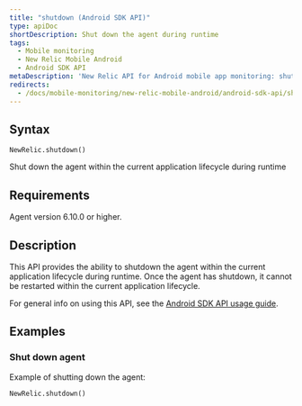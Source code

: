 ```yaml
---
title: "shutdown (Android SDK API)"
type: apiDoc
shortDescription: Shut down the agent during runtime
tags:
  - Mobile monitoring
  - New Relic Mobile Android
  - Android SDK API
metaDescription: 'New Relic API for Android mobile app monitoring: shut down agent.'
redirects:
  - /docs/mobile-monitoring/new-relic-mobile-android/android-sdk-api/shut-down
---
```


## Syntax

```
NewRelic.shutdown()
```

Shut down the agent within the current application lifecycle during runtime

## Requirements

Agent version 6.10.0 or higher.

## Description

This API provides the ability to shutdown the agent within the current application lifecycle during runtime. Once the agent has shutdown, it cannot be restarted within the current application lifecycle.

For general info on using this API, see the [Android SDK API usage guide](/docs/mobile-monitoring/new-relic-mobile-android/install-configure/work-android-sdk-api).


## Examples

### Shut down agent

Example of shutting down the agent:

```
NewRelic.shutdown()
```
